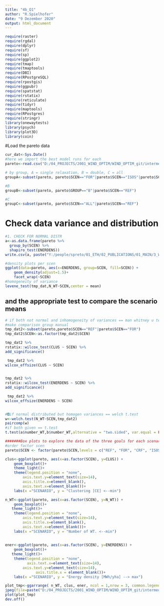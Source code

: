 ```yaml
---
title: "4b_Q1"
author: "R.Spielhofer"
date: "9 Dezember 2020"
output: html_document
---
```


```r

require(raster)
require(rgdal)
require(dplyr)
require(sf)
require(sp)
require(ggplot2)
require(tmap)
require(tmaptools)
require(DBI)
require(RPostgreSQL)
require(rpostgis)
require(ggpubr)
require(spatstat)
require(rstatix)
require(reticulate)
require(tidyr)
require(maptools)
require(RPostgres)
require(stringr)
library(onewaytests)
library(psych)
library(plot3D)
library(coin)
```

#Load the pareto data
```r
cur_dat<-Sys.Date()
#here we import the best model runs for each
pareto<-read.csv("D:/04_PROJECTS/2001_WIND_OPTIM/WIND_OPTIM_git/intermediate_steps/4_wp/fitness_selection_210113.csv", sep=",")

# by group, A = single relaxation, B = double, C = all
groupA<-subset(pareto, pareto$SCEN=="FOR"|pareto$SCEN=="ISOS"|pareto$SCEN=="CRF"|pareto$SCEN=="REF")

#B
groupB<-subset(pareto, pareto$GROUP=="B"|pareto$SCEN=="REF")

#C
groupC<-subset(pareto, pareto$SCEN=="ALL"|pareto$SCEN=="REF")
```

# Check data variance and distribution
```r
#1. CHECK FOR NORMAL DISTR
a<-as.data.frame(pareto %>%
  group_by(SCEN) %>%
  shapiro_test(ENERDENS))
write.csv(a, paste("Y:/people/spreto/01_ETH/02_PUBLICATIONS/01_MAIN/3_WIND_OPTIM/Tables/",paste(cur_dat,"shap_tmp.csv",sep="_"),sep=""))

#density plots per scen
ggplot(data=pareto, aes(x=ENERDENS, group=SCEN, fill=SCEN)) +
    geom_density(adjust=1.5)+ 
    facet_wrap(~SCEN) 
#homogeneity of variance
levene_test(tmp_dat,N_WT~SCEN,center = mean)
```

## and the appropriate test to compare the scenario means
```r

# if both not normal and inhomogeneity of variances == man whitney u test
#make comparison group manual
tmp_dat2<-subset(pareto,pareto$SCEN=="REF"|pareto$SCEN=="FOR")
tmp_dat2$SCEN<-as.factor(tmp_dat2$SCEN)

tmp_dat2 %>% 
rstatix::wilcox_test(CLUS ~ SCEN) %>%
add_significance()

 tmp_dat2 %>% 
wilcox_effsize(CLUS ~ SCEN)
 

tmp_dat2 %>% 
rstatix::wilcox_test(ENERDENS ~ SCEN) %>%
add_significance()

 tmp_dat2 %>% 
wilcox_effsize(ENERDENS ~ SCEN)
 

#◘if normal distributed but homogen variances == welch t.test
w<-welch.test(N_WT~SCEN,tmp_dat2)
paircomp(w)
#if both given == t.test
t.test(a$number_WT,b$number_WT,alternative = "two.sided", var.equal = FALSE)

```



```r
#######Box plots to explore the data of the three goals for each scenario
#order factor scen
pareto$SCEN <- factor(pareto$SCEN,levels = c("REF", "FOR", "CRF", "ISOS", "FOR_CRF", "FOR_ISOS", "ISOS_CRF","ALL"))

clus<-ggplot(pareto, aes(x=as.factor(SCEN), y=CLUS)) +   
    geom_boxplot()+
    theme_light()+
    theme(legend.position = "none",
        axis.text.y=element_text(size=14),
        axis.title.x=element_blank(),
        axis.text.x=element_blank())+
    labs(x ="SCENARIO", y = "Clustering [CE] <--min")

n_WT<-ggplot(pareto, aes(x=as.factor(SCEN), y=N_WT)) +   
    geom_boxplot()+
   theme_light()+
    theme(legend.position = "none",
        axis.text.y=element_text(size=14),
        axis.title.x=element_blank(),
        axis.text.x=element_blank())+
    labs(x ="SCENARIO", y = "Number of WT. <--min")
    
    
ener<-ggplot(pareto, aes(x=as.factor(SCEN), y=ENERDENS)) +   
    geom_boxplot()+
   theme_light()+
    theme(legend.position = "none",
          axis.text.x=element_text(size=14),
        axis.text.y=element_text(size=14),
              axis.title.x = element_blank())+
    labs(x ="SCENARIO", y = "Energy density [MWh/yha] --> max")

plot_tmp<-ggarrange( n_WT, clus, ener, ncol = 1,nrow = 3, common.legend = T,labels = "auto")    
jpeg(file=paste("D:/04_PROJECTS/2001_WIND_OPTIM/WIND_OPTIM_git/intermediate_steps/4_wp/descriptives/",paste(cur_dat,"_fitness_box.jpg",sep=""),sep=""),width = 1500, height = 2000)
plot(plot_tmp)
dev.off()

```

